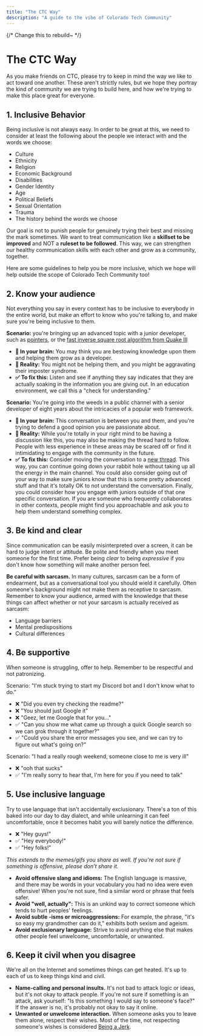 ```yaml
---
title: "The CTC Way"
description: "A guide to the vibe of Colorado Tech Community"
---
```


{/* Change this to rebuild~ */}

# The CTC Way

As you make friends on CTC, please try to keep in mind the way we like to act toward one another. These aren't strictly rules, but we hope they portray the kind of community we are trying to build here, and how we're trying to make this place great for everyone.

## 1. Inclusive Behavior

Being inclusive is not always easy. In order to be great at this, we need to consider at least the following about the people we interact with and the words we choose:

- Culture
- Ethnicity
- Religion
- Economic Background
- Disabilities
- Gender Identity
- Age
- Political Beliefs
- Sexual Orientation
- Trauma
- The history behind the words we choose

Our goal is not to punish people for genuinely trying their best and missing the mark sometimes. We want to treat communication like a **skillset to be improved** and NOT a **ruleset to be followed**. This way, we can strengthen our healthy communication skills with each other and grow as a community, together.

Here are some guidelines to help you be more inclusive, which we hope will help outside the scope of Colorado Tech Community too!

## 2. Know your audience

Not everything you say in every context has to be inclusive to everybody in the entire world, but make an effort to know who you're talking to, and make sure you're being inclusive to them.

**Scenario:** you're bringing up an advanced topic with a junior developer, such as [pointers](<https://en.wikipedia.org/wiki/Pointer_(computer_programming)>), or the [fast inverse square root algorithm from Quake III](https://en.wikipedia.org/wiki/Fast_inverse_square_root)

- **🧠 In your brain:** You may think you are bestowing knowledge upon them and helping them grow as a developer.
- **🥺 Reality:** You might not be helping them, and you might be aggravating their imposter syndrome.
- **✅ To fix this:** Listen and see if anything they say indicates that they are actually soaking in the information you are giving out. In an education environment, we call this a "check for understanding."

**Scenario:** You're going into the weeds in a public channel with a senior developer of eight years about the intricacies of a popular web framework.

- **🧠 In your brain:** This conversation is between you and them, and you're trying to defend a good opinion you are passionate about.
- **🥺 Reality:** While you're totally in your right mind to be having a discussion like this, you may also be making the thread hard to follow. People with less experience in these areas may be scared off or find it intimidating to engage with the community in the future.
- **✅ To fix this:** Consider moving the conversation to a [new thread](https://support.discord.com/hc/en-us/articles/4403205878423-Threads-FAQ). This way, you can continue going down your rabbit hole without taking up all the energy in the main channel. You could also consider going out of your way to make sure juniors know that this is some pretty advanced stuff and that it's totally OK to not understand the conversation. Finally, you could consider how you engage with juniors outside of that one specific conversation. If you are someone who frequently collaborates in other contexts, people might find you approachable and ask you to help them understand something complex.

## 3. Be kind and clear

Since communication can be easily misinterpreted over a screen, it can be hard to judge intent or attitude. Be polite and friendly when you meet someone for the first time. Prefer being _clear_ to being _expressive_ if you don't know how something will make another person feel.

**Be careful with sarcasm.** In many cultures, sarcasm can be a form of endearment, but as a conversational tool you should wield it carefully. Often someone's background might not make them as receptive to sarcasm. Remember to know your audience, armed with the knowledge that these things can affect whether or not your sarcasm is actually received as sarcasm:

- Language barriers
- Mental predispositions
- Cultural differences

## 4. Be supportive

When someone is struggling, offer to help. Remember to be respectful and not patronizing.

Scenario: "I'm stuck trying to start my Discord bot and I don't know what to do."

- ❌ "Did you even try checking the readme?"
- ❌ "You should just Google it"
- ❌ "Geez, let me Google that for you..."
- ✅ "Can you show me what came up through a quick Google search so we can grok through it together?"
- ✅ "Could you share the error messages you see, and we can try to figure out what's going on?"

Scenario: "I had a really rough weekend, someone close to me is very ill"

- ❌ "ooh that sucks"
- ✅ "I'm really sorry to hear that, I'm here for you if you need to talk"

## 5. Use inclusive language

Try to use language that isn't accidentally exclusionary. There's a ton of this baked into our day to day dialect, and while unlearning it can feel uncomfortable, once it becomes habit you will barely notice the difference.

- ❌ "Hey guys!"
- ✅ "Hey everybody!"
- ✅ "Hey folks!"

_This extends to the memes/gifs you share as well. If you're not sure if something is offensive, please don't share it._

- **Avoid offensive slang and idioms:** The English language is massive, and there may be words in your vocabulary you had no idea were even offensive! When you're not sure, find a similar word or phrase that feels safer.
- **Avoid "well, actually":** This is an unkind way to correct someone which tends to hurt peoples' feelings.
- **Avoid subtle -isms or microaggressions:** For example, the phrase, "it's so easy my grandmother can do it," exhibits both sexism and ageism.
- **Avoid exclusionary language:** Strive to avoid anything else that makes other people feel unwelcome, uncomfortable, or unwanted.

## 6. Keep it civil when you disagree

We're all on the Internet and sometimes things can get heated. It's up to each of us to keep things kind and civil.

- **Name-calling and personal insults.** It's not bad to attack logic or ideas, but it's not okay to attack people. If you're not sure if something is an attack, ask yourself: "Is this something I would say to someone's face?" If the answer is no, it's probably not okay to say it online.
- **Unwanted or unwelcome interaction.** When someone asks you to leave them alone, respect their wishes. Most of the time, not respecting someone's wishes is considered [Being a Jerk](/code-of-conduct#3-respect-other-people--dont-be-a-jerk).
